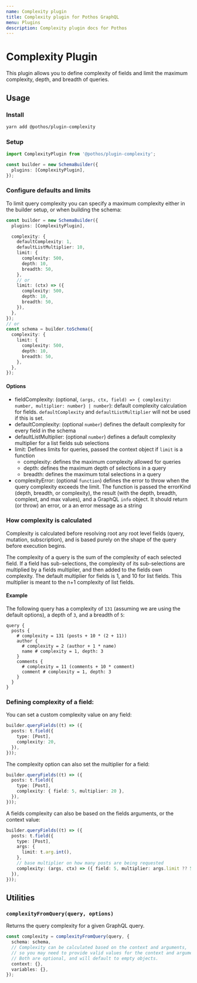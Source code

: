 ```yaml
---
name: Complexity plugin
title: Complexity plugin for Pothos GraphQL
menu: Plugins
description: Complexity plugin docs for Pothos
---
```





# Complexity Plugin

This plugin allows you to define complexity of fields and limit the maximum complexity, depth, and
breadth of queries.

## Usage

### Install

```bash
yarn add @pothos/plugin-complexity
```

### Setup

```typescript
import ComplexityPlugin from '@pothos/plugin-complexity';

const builder = new SchemaBuilder({
  plugins: [ComplexityPlugin],
});
```

### Configure defaults and limits

To limit query complexity you can specify a maximum complexity either in the builder setup, or when
building the schema:

```typescript
const builder = new SchemaBuilder({
  plugins: [ComplexityPlugin],

  complexity: {
    defaultComplexity: 1,
    defaultListMultiplier: 10,
    limit: {
      complexity: 500,
      depth: 10,
      breadth: 50,
    },
    // or
    limit: (ctx) => ({
      complexity: 500,
      depth: 10,
      breadth: 50,
    }),
  },
});
// or
const schema = builder.toSchema({
  complexity: {
    limit: {
      complexity: 500,
      depth: 10,
      breadth: 50,
    },
  },
});
```

#### Options

- fieldComplexity: (optional,
  `(args, ctx, field) => { complexity: number, multiplier: number} | number`): default complexity
  calculation for fields. `defaultComplexity` and `defaultListMultiplier` will not be used if this
  is set.
- defaultComplexity: (optional `number`) defines the default complexity for every field in the
  schema
- defaultListMultiplier: (optional `number`) defines a default complexity multiplier for a list
  fields sub selections
- limit: Defines limits for queries, passed the context object if `limit` is a function
  - complexity: defines the maximum complexity allowed for queries
  - depth: defines the maximum depth of selections in a query
  - breadth: defines the maximum total selections in a query
- complexityError: (optional `function`) defines the error to throw when the query complexity
  exceeds the limit. The function is passed the errorKind (depth, breadth, or complexity), the
  result (with the depth, breadth, complext, and max values), and a GraphQL `info` object. It should
  return (or throw) an error, or a an error message as a string

### How complexity is calculated

Complexity is calculated before resolving root any root level fields (query, mutation,
subscription), and is based purely on the shape of the query before execution begins.

The complexity of a query is the sum of the complexity of each selected field. If a field has
sub-selections, the complexity of its sub-selections are multiplied by a fields multiplier, and then
added to the fields own complexity. The default multiplier for fields is 1, and 10 for list fields.
This multiplier is meant to the n+1 complexity of list fields.

#### Example

The following query has a complexity of `131` (assuming we are using the default options), a depth
of `3`, and a breadth of `5`:

```gql
query {
  posts {
    # complexity = 131 (posts + 10 * (2 + 11))
    author {
      # complexity = 2 (author + 1 * name)
      name # complexity = 1, depth: 3
    }
    comments {
      # complexity = 11 (comments + 10 * comment)
      comment # complexity = 1, depth: 3
    }
  }
}
```

### Defining complexity of a field:

You can set a custom complexity value on any field:

```typescript
builder.queryFields((t) => ({
  posts: t.field({
    type: [Post],
    complexity: 20,
  }),
}));
```

The complexity option can also set the multiplier for a field:

```typescript
builder.queryFields((t) => ({
  posts: t.field({
    type: [Post],
    complexity: { field: 5, multiplier: 20 },
  }),
}));
```

A fields complexity can also be based on the fields arguments, or the context value:

```typescript
builder.queryFields((t) => ({
  posts: t.field({
    type: [Post],
    args: {
      limit: t.arg.int(),
    },
    // base multiplier on how many posts are being requested
    complexity: (args, ctx) => ({ field: 5, multiplier: args.limit ?? 5 }),
  }),
}));
```

## Utilities

### `complexityFromQuery(query, options)`

Returns the query complexity for a given GraphQL query.

```typescript
const complexity = complexityFromQuery(query, {
  schema: schema,
  // Complexity can be calculated based on the context and arguments,
  // so you may need to provide valid values for the context and arguments.
  // Both are optional, and will default to empty objects.
  context: {},
  variables: {},
});
```
